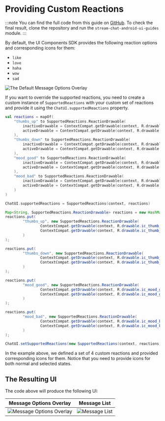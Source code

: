 
# Providing Custom Reactions

:::note
You can find the full code from this guide on [GitHub](https://github.com/GetStream/stream-chat-android/tree/main/stream-chat-android-ui-guides/src/main/java/io/getstream/chat/android/guides/catalog/uicomponents/customreactions). To check the final result, clone the repository and run the `stream-chat-android-ui-guides` module.
:::

By default, the UI Components SDK provides the following reaction options and corresponding icons for them:

- `like`
- `love`
- `haha`
- `wow`
- `sad`

![The Default Message Options Overlay](../../assets/custom_reactions_message_options_overlay_before.png)

If you want to override the supported reactions, you need to create a custom instance of `SupportedReactions` with your custom set of reactions and provide it using the `ChatUI.supportedReactions` property.

<Tabs>
<TabItem value="kotlin" label="Kotlin">

```kotlin
val reactions = mapOf(
    "thumbs_up" to SupportedReactions.ReactionDrawable(
        inactiveDrawable = ContextCompat.getDrawable(context, R.drawable.ic_thumb_up)!!,
        activeDrawable = ContextCompat.getDrawable(context, R.drawable.ic_thumb_up_selected)!!
    ),
    "thumbs_down" to SupportedReactions.ReactionDrawable(
        inactiveDrawable = ContextCompat.getDrawable(context, R.drawable.ic_thumb_down)!!,
        activeDrawable = ContextCompat.getDrawable(context, R.drawable.ic_thumb_down_selected)!!
    ),
    "mood_good" to SupportedReactions.ReactionDrawable(
        inactiveDrawable = ContextCompat.getDrawable(context, R.drawable.ic_mood_good)!!,
        activeDrawable = ContextCompat.getDrawable(context, R.drawable.ic_mood_good_selected)!!
    ),
    "mood_bad" to SupportedReactions.ReactionDrawable(
        inactiveDrawable = ContextCompat.getDrawable(context, R.drawable.ic_mood_bad)!!,
        activeDrawable = ContextCompat.getDrawable(context, R.drawable.ic_mood_bad_selected)!!
    )
)

ChatUI.supportedReactions = SupportedReactions(context, reactions)
```
</TabItem>

<TabItem value="java" label="Java">

```java
Map<String, SupportedReactions.ReactionDrawable> reactions = new HashMap<>();
reactions.put(
        "thumbs_up", new SupportedReactions.ReactionDrawable(
                ContextCompat.getDrawable(context, R.drawable.ic_thumb_up),
                ContextCompat.getDrawable(context, R.drawable.ic_thumb_up_selected)
        )
);

reactions.put(
        "thumbs_down", new SupportedReactions.ReactionDrawable(
                ContextCompat.getDrawable(context, R.drawable.ic_thumb_down),
                ContextCompat.getDrawable(context, R.drawable.ic_thumb_down_selected)
        )
);

reactions.put(
        "mood_good", new SupportedReactions.ReactionDrawable(
                ContextCompat.getDrawable(context, R.drawable.ic_mood_good),
                ContextCompat.getDrawable(context, R.drawable.ic_mood_good_selected)
        )
);

reactions.put(
        "mood_bad", new SupportedReactions.ReactionDrawable(
                ContextCompat.getDrawable(context, R.drawable.ic_mood_bad),
                ContextCompat.getDrawable(context, R.drawable.ic_mood_bad_selected)
        )
);

ChatUI.setSupportedReactions(new SupportedReactions(context, reactions));
```
</TabItem>
</Tabs>

In the example above, we defined a set of 4 custom reactions and provided corresponding icons for them. Notice that you need to provide icons for both normal and selected states.

## The Resulting UI

The code above will produce the following UI:

| Message Options Overlay | Message List |
| --- | --- |
|![Message Options Overlay](../../assets/custom_reactions_message_options_overlay.png)|![Message List](../../assets/custom_reactions_message_list.png)|
